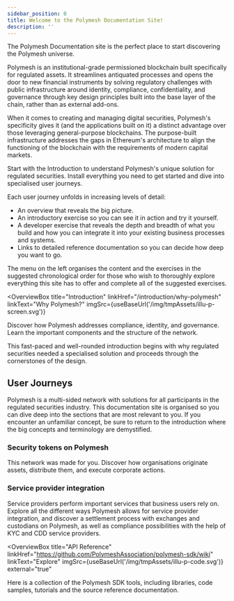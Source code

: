 ```yaml
---
sidebar_position: 0
title: Welcome to the Polymesh Documentation Site!
description: ''
---
```



The Polymesh Documentation site is the perfect place to start discovering the Polymesh universe.

Polymesh is an institutional-grade permissioned blockchain built specifically for regulated assets. It streamlines antiquated processes and opens the door to new financial instruments by solving regulatory challenges with public infrastructure around identity, compliance, confidentiality, and governance through key design principles built into the base layer of the chain, rather than as external add-ons.

When it comes to creating and managing digital securities, Polymesh's specificity gives it (and the applications built on it) a distinct advantage over those leveraging general-purpose blockchains. The purpose-built infrastructure addresses the gaps in Ethereum's architecture to align the functioning of the blockchain with the requirements of modern capital markets.

Start with the Introduction to understand Polymesh's unique solution for regulated securities. Install everything you need to get started and dive into specialised user journeys.

Each user journey unfolds in increasing levels of detail:

- An overview that reveals the big picture.
- An introductory exercise so you can see it in action and try it yourself.
- A developer exercise that reveals the depth and breadth of what you build and how you can integrate it into your existing business processes and systems.
- Links to detailed reference documentation so you can decide how deep you want to go.

The menu on the left organises the content and the exercises in the suggested chronological order for those who wish to thoroughly explore everything this site has to offer and complete all of the suggested exercises.

<OverviewBox
  title="Introduction"
  linkHref="/introduction/why-polymesh"
  linkText="Why Polymesh?"
  imgSrc={useBaseUrl('/img/tmpAssets/illu-p-screen.svg')}
>
  <p>
    Discover how Polymesh addresses compliance, identity, and governance. Learn
    the important components and the structure of the network.
  </p>
  <p>
    This fast-paced and well-rounded introduction begins with why regulated
    securities needed a specialised solution and proceeds through the
    cornerstones of the design.
  </p>
</OverviewBox>

<ActionCardWrapper title="Quick Start">
  <ActionCard
    href="/docs/quickstart/wallet"
    text="Get The Wallet"
    desc="Connect to Polymesh with your browser in just a few minutes."
  ></ActionCard>
  <ActionCard
    href="/docs/quickstart/verification-with-cdd"
    text="Get Verified"
    desc="Polymesh users are confidential but they are not anonymous. Get an account and get verified."
  ></ActionCard>
  <ActionCard
    href="/docs/quickstart/quickstart-polyx"
    showDevSign="true"
    text="Get Testnet POLYX"
    desc="Get POLYX to pay for blockchain transactions and to participate in on-chain network governance."
  ></ActionCard>
</ActionCardWrapper>

## User Journeys

Polymesh is a multi-sided network with solutions for all participants in the regulated securities industry. This documentation site is organised so you can dive deep into the sections that are most relevant to you. If you encounter an unfamiliar concept, be sure to return to the introduction where the big concepts and terminology are demystified.

### Security tokens on Polymesh

This network was made for you. Discover how organisations originate assets, distribute them, and execute corporate actions.

### Service provider integration

Service providers perform important services that business users rely on. Explore all the different ways Polymesh allows for service provider integration, and discover a settlement process with exchanges and custodians on Polymesh, as well as compliance possibilities with the help of KYC and CDD service providers.

<ActionCardWrapper >
  <ActionCard
    href="/originate/creating-asset"
    text="Originate an Asset"
    desc="Discover how securities are created."
  />
  <ActionCard
    href="/distribute/distributing-assets"
    text="Distribute an Asset"
    desc="Discover how Polymesh ensures compliance as securities are transferred."
  />
  <ActionCard
    href="/actions/"
    text="Corporate Actions"
    desc="Discover how to distribute a dividend and execute other actions
            linked to securities."
  />
    <ActionCard
    href="/settlement/transferring-assets"
    text="Settlement and Custody"
    desc="Discover how Polymesh addresses the complex process of settling regulatory-compliant trades involving custodians and exchanges."
  />
  <ActionCard
    href="docs/kyc/kyc"
    text="KYC Service Providers"
    desc="Discover how Polymesh solves identity-verification while maintaining confidentiality."
  />
  <ActionCard
    href="/docs/kyc/know-your-customer"
    text="CDD Service Providers"
    desc="Discover how network-wide compliance is assured with customer due diligence service providers."
  />

</ActionCardWrapper>

<OverviewBox
  title="API Reference"
  linkHref="https://github.com/PolymeshAssociation/polymesh-sdk/wiki"
  linkText="Explore"
  imgSrc={useBaseUrl('/img/tmpAssets/illu-p-code.svg')}
  external="true"
>
  <p>
    Here is a collection of the Polymesh SDK tools, including libraries, code
    samples, tutorials and the source reference documentation.
  </p>
</OverviewBox>
